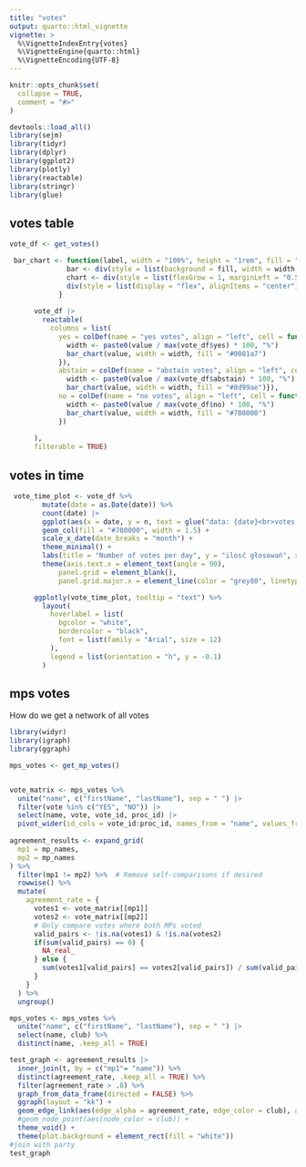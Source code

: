 ```yaml
---
title: "votes"
output: quarto::html_vignette
vignette: >
  %\VignetteIndexEntry{votes}
  %\VignetteEngine{quarto::html}
  %\VignetteEncoding{UTF-8}
---
```


```r
knitr::opts_chunk$set(
  collapse = TRUE,
  comment = "#>"
)
```

```r
devtools::load_all()
library(sejm)
library(tidyr)
library(dplyr)
library(ggplot2)
library(plotly)
library(reactable)
library(stringr)
library(glue)
```



## votes table

```r
vote_df <- get_votes()

 bar_chart <- function(label, width = "100%", height = "1rem", fill = "#00bfc4", background = NULL) {
              bar <- div(style = list(background = fill, width = width, height = height, transition = "width 0.6s ease"))
              chart <- div(style = list(flexGrow = 1, marginLeft = "0.5rem", background = background), bar)
              div(style = list(display = "flex", alignItems = "center"), label, chart)
            }
      
      vote_df |>
        reactable(
          columns = list(
            yes = colDef(name = "yes votes", align = "left", cell = function(value) {
              width <- paste0(value / max(vote_df$yes) * 100, "%")
              bar_chart(value, width = width, fill = "#0081a7")
            }),
            abstain = colDef(name = "abstain votes", align = "left", cell = function(value) {
              width <- paste0(value / max(vote_df$abstain) * 100, "%")
              bar_chart(value, width = width, fill = "#8d99ae")}),
            no = colDef(name = "no votes", align = "left", cell = function(value) {
              width <- paste0(value / max(vote_df$no) * 100, "%")
              bar_chart(value, width = width, fill = "#780000")
            })
            
      ),
      filterable = TRUE)
```

## votes in time


```r
 vote_time_plot <- vote_df %>%
        mutate(date = as.Date(date)) %>%
        count(date) |>
        ggplot(aes(x = date, y = n, text = glue("data: {date}<br>votes: {n}"))) +
        geom_col(fill = "#780000", width = 1.5) +
        scale_x_date(date_breaks = "month") +
        theme_minimal() +
        labs(title = "Number of votes per day", y = "ilosć głosowań", x = NULL) +
        theme(axis.text.x = element_text(angle = 90),
            panel.grid = element_blank(),
            panel.grid.major.x = element_line(color = "grey80", linetype = "dashed"))

      ggplotly(vote_time_plot, tooltip = "text") %>%
        layout(
          hoverlabel = list(
            bgcolor = "white", 
            bordercolor = "black", 
            font = list(family = "Arial", size = 12)
          ),
          legend = list(orientation = "h", y = -0.1)
        )
```

## mps votes

How do we get a network of all votes

```r
library(widyr)
library(igraph)
library(ggraph)

mps_votes <- get_mp_votes()


vote_matrix <- mps_votes %>%
  unite("name", c("firstName", "lastName"), sep = " ") |>
  filter(vote %in% c("YES", "NO")) |>
  select(name, vote, vote_id, proc_id) |>
  pivot_wider(id_cols = vote_id:proc_id, names_from = "name", values_from = "vote")
  
agreement_results <- expand_grid(
  mp1 = mp_names,
  mp2 = mp_names
) %>%
  filter(mp1 != mp2) %>%  # Remove self-comparisons if desired
  rowwise() %>%
  mutate(
    agreement_rate = {
      votes1 <- vote_matrix[[mp1]]
      votes2 <- vote_matrix[[mp2]]
      # Only compare votes where both MPs voted
      valid_pairs <- !is.na(votes1) & !is.na(votes2)
      if(sum(valid_pairs) == 0) {
        NA_real_
      } else {
        sum(votes1[valid_pairs] == votes2[valid_pairs]) / sum(valid_pairs)
      }
    }
  ) %>%
  ungroup()

mps_votes <- mps_votes %>% 
  unite("name", c("firstName", "lastName"), sep = " ") |>
  select(name, club) %>%
  distinct(name, .keep_all = TRUE)

test_graph <- agreement_results |>
  inner_join(t, by = c("mp1"= "name")) %>%
  distinct(agreement_rate, .keep_all = TRUE) %>%
  filter(agreement_rate > .8) %>%
  graph_from_data_frame(directed = FALSE) %>% 
  ggraph(layout = "kk") + 
  geom_edge_link(aes(edge_alpha = agreement_rate, edge_color = club), alpha = .2) +
  #geom_node_point(aes(node_color = club)) +
  theme_void() +
  theme(plot.background = element_rect(fill = "white"))
#join with party
test_graph
```